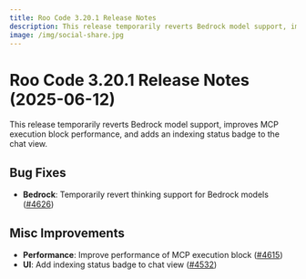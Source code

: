 ```yaml
---
title: Roo Code 3.20.1 Release Notes
description: This release temporarily reverts Bedrock model support, improves MCP execution block performance, and adds an indexing status badge to the chat view.
image: /img/social-share.jpg
---
```


# Roo Code 3.20.1 Release Notes (2025-06-12)

This release temporarily reverts Bedrock model support, improves MCP execution block performance, and adds an indexing status badge to the chat view.

## Bug Fixes

*   **Bedrock**: Temporarily revert thinking support for Bedrock models ([#4626](https://github.com/RooCodeInc/Roo-Code/pull/4626))

## Misc Improvements

*   **Performance**: Improve performance of MCP execution block ([#4615](https://github.com/RooCodeInc/Roo-Code/pull/4615))
*   **UI**: Add indexing status badge to chat view ([#4532](https://github.com/RooCodeInc/Roo-Code/pull/4532))